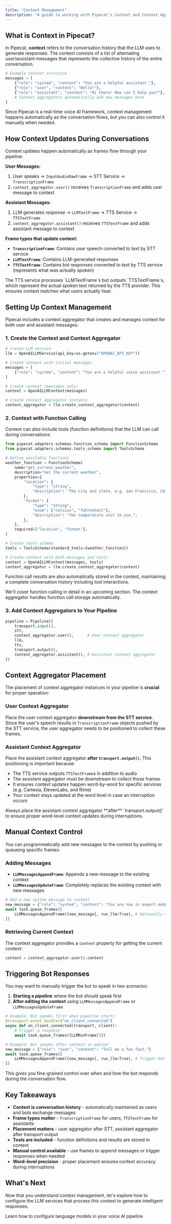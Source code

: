 ```yaml
---
title: "Context Management"
description: "A guide to working with Pipecat's Context and Context Aggregators"
---
```


## What is Context in Pipecat?

In Pipecat, **context** refers to the conversation history that the LLM uses to generate responses. The context consists of a list of alternating user/assistant messages that represents the collective history of the entire conversation.

```python
# Example context structure
messages = [
    {"role": "system", "content": "You are a helpful assistant."},
    {"role": "user", "content": "Hello!"},
    {"role": "assistant", "content": "Hi there! How can I help you?"},
    # Context aggregators automatically add new messages here
]
```

Since Pipecat is a real-time voice AI framework, context management happens automatically as the conversation flows, but you can also control it manually when needed.

## How Context Updates During Conversations

Context updates happen automatically as frames flow through your pipeline:

**User Messages:**

1. User speaks → `InputAudioRawFrame` → STT Service → `TranscriptionFrame`
2. `context_aggregator.user()` receives `TranscriptionFrame` and adds user message to context

**Assistant Messages:**

1. LLM generates response → `LLMTextFrame` → TTS Service → `TTSTextFrame`
2. `context_aggregator.assistant()` receives `TTSTextFrame` and adds assistant message to context

**Frame types that update context:**

- **`TranscriptionFrame`**: Contains user speech converted to text by STT service
- **`LLMTextFrame`**: Contains LLM-generated responses
- **`TTSTextFrame`**: Contains bot responses converted to text by TTS service (represents what was actually spoken)

<Note>
  The TTS service processes `LLMTextFrame`s but outputs `TTSTextFrame`s, which
  represent the actual spoken text returned by the TTS provider. This ensures
  context matches what users actually hear.
</Note>

## Setting Up Context Management

Pipecat includes a context aggregator that creates and manages context for both user and assistant messages:

### 1. Create the Context and Context Aggregator

```python
# Create LLM service
llm = OpenAILLMService(api_key=os.getenv("OPENAI_API_KEY"))

# Create context with initial messages
messages = [
    {"role": "system", "content": "You are a helpful voice assistant."}
]

# Create context (messages only)
context = OpenAILLMContext(messages)

# Create context aggregator instance
context_aggregator = llm.create_context_aggregator(context)
```

### 2. Context with Function Calling

Context can also include tools (function definitions) that the LLM can call during conversations:

```python
from pipecat.adapters.schemas.function_schema import FunctionSchema
from pipecat.adapters.schemas.tools_schema import ToolsSchema

# Define available functions
weather_function = FunctionSchema(
    name="get_current_weather",
    description="Get the current weather",
    properties={
        "location": {
            "type": "string",
            "description": "The city and state, e.g. San Francisco, CA",
        },
        "format": {
            "type": "string",
            "enum": ["celsius", "fahrenheit"],
            "description": "The temperature unit to use.",
        },
    },
    required=["location", "format"],
)

# Create tools schema
tools = ToolsSchema(standard_tools=[weather_function])

# Create context with both messages and tools
context = OpenAILLMContext(messages, tools)
context_aggregator = llm.create_context_aggregator(context)
```

Function call results are also automatically stored in the context, maintaining a complete conversation history including tool interactions.

<Note>
  We'll cover function calling in detail in an upcoming section. The context
  aggregator handles function call storage automatically.
</Note>

### 3. Add Context Aggregators to Your Pipeline

```python
pipeline = Pipeline([
    transport.input(),
    stt,
    context_aggregator.user(),      # User context aggregator
    llm,
    tts,
    transport.output(),
    context_aggregator.assistant(), # Assistant context aggregator
])
```

## Context Aggregator Placement

The placement of context aggregator instances in your pipeline is **crucial** for proper operation:

### User Context Aggregator

Place the user context aggregator **downstream from the STT service**. Since the user's speech results in `TranscriptionFrame` objects pushed by the STT service, the user aggregator needs to be positioned to collect these frames.

### Assistant Context Aggregator

Place the assistant context aggregator **after `transport.output()`**. This positioning is important because:

- The TTS service outputs `TTSTextFrame`s in addition to audio
- The assistant aggregator must be downstream to collect those frames
- It ensures context updates happen word-by-word for specific services (e.g. Cartesia, ElevenLabs, and Rime)
- Your context stays updated at the word level in case an interruption occurs

<Tip>
  Always place the assistant context aggregator **after** `transport.output()`
  to ensure proper word-level context updates during interruptions.
</Tip>

## Manual Context Control

You can programmatically add new messages to the context by pushing or queueing specific frames:

### Adding Messages

- **`LLMMessagesAppendFrame`**: Appends a new message to the existing context
- **`LLMMessagesUpdateFrame`**: Completely replaces the existing context with new messages

```python
# Add a new system message to context
new_message = {"role": "system", "content": "You are now in expert mode."}
await task.queue_frames([
    LLMMessagesAppendFrame([new_message], run_llm=True), # Optionally trigger bot response, too
])
```

### Retrieving Current Context

The context aggregator provides a `context` property for getting the current context:

```python
context = context_aggregator.user().context
```

## Triggering Bot Responses

You may want to manually trigger the bot to speak in two scenarios:

1. **Starting a pipeline** where the bot should speak first
2. **After editing the context** using `LLMMessagesAppendFrame` or `LLMMessagesUpdateFrame`

```python
# Example: Bot speaks first when pipeline starts
@transport.event_handler("on_client_connected")
async def on_client_connected(transport, client):
    # Trigger a response
    await task.queue_frames([LLMRunFrame()])
```

```python
# Example: Bot speaks after context is edited
new_message = {"role": "user", "content": "Tell me a fun fact."}
await task.queue_frames([
    LLMMessagesAppendFrame([new_message], run_llm=True), # Trigger bot response
])
```

This gives you fine-grained control over when and how the bot responds during the conversation flow.

## Key Takeaways

- **Context is conversation history** - automatically maintained as users and bots exchange messages
- **Frame types matter** - `TranscriptionFrame` for users, `TTSTextFrame` for assistants
- **Placement matters** - user aggregator after STT, assistant aggregator after transport output
- **Tools are included** - function definitions and results are stored in context
- **Manual control available** - use frames to append messages or trigger responses when needed
- **Word-level precision** - proper placement ensures context accuracy during interruptions

## What's Next

Now that you understand context management, let's explore how to configure the LLM services that process this context to generate intelligent responses.

<Card title="LLM Inference" icon="arrow-right" href="/learn/llm">
  Learn how to configure language models in your voice AI pipeline
</Card>
